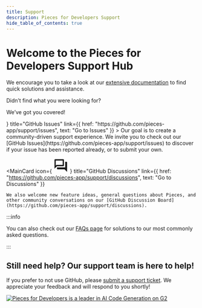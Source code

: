 ```yaml
---
title: Support
description: Pieces for Developers Support
hide_table_of_contents: true
---
```



# Welcome to the Pieces for Developers Support Hub

We encourage you to take a look at our [extensive documentation](/) to find quick solutions and assistance.

Didn’t find what you were looking for? 

We’ve got you covered! 

<div className={'support-cards-container'}>
  <MainCard
    icon={
      <svg xmlns="http://www.w3.org/2000/svg" width="40" height="40" viewBox="0 0 40 40" fill="none">
        <circle cx="20" cy="20" r="17" stroke="currentColor" strokeWidth="5"/>
        <circle cx="20" cy="20" r="6" fill="currentColor"/>
      </svg>
    }
    title="GitHub Issues"
    link={{
      href: "https://github.com/pieces-app/support/issues",
      text: "Go to Issues"
    }}
  >
    Our goal is to create a community-driven support experience. We invite you to check out our [GitHub Issues](https://github.com/pieces-app/support/issues) to discover if your issue has been reported already, or to submit your own.
  </MainCard>

  <MiniSpacer />

  <MainCard
    icon={
      <svg xmlns="http://www.w3.org/2000/svg" width="40" height="40" viewBox="0 0 40 40" fill="none">
        <g clipPath="url(#clip0_2_40)">
          <path d="M25 6.66665V18.3333H8.61667L6.66667 20.2833V6.66665H25ZM26.6667 3.33331H5C4.08334 3.33331 3.33334 4.08331 3.33334 4.99998V28.3333L10 21.6666H26.6667C27.5833 21.6666 28.3333 20.9166 28.3333 20V4.99998C28.3333 4.08331 27.5833 3.33331 26.6667 3.33331ZM35 9.99998H31.6667V25H10V28.3333C10 29.25 10.75 30 11.6667 30H30L36.6667 36.6666V11.6666C36.6667 10.75 35.9167 9.99998 35 9.99998Z" fill="currentColor"/>
        </g>
        <defs>
          <clipPath id="clip0_2_40">
            <rect width="40" height="40" fill="currentColor"/>
          </clipPath>
        </defs>
      </svg>
    }
    title="GitHub Discussions"
    link={{
      href: "https://github.com/pieces-app/support/discussions",
      text: "Go to Discussions"
    }}
  >
    We also welcome new feature ideas, general questions about Pieces, and other community conversations on our [GitHub Discussion Board](https://github.com/pieces-app/support/discussions).
  </MainCard>
</div>

<MiniSpacer />

:::info

You can also check out our [FAQs page](https://old.docs.pieces.app/faq) for solutions to our most commonly asked questions.

:::

## Still need help? Our support team is here to help!

If you prefer to not use GitHub, please [submit a support ticket](https://getpieces.typeform.com/to/mCjBSIjF#page=docs-support). We appreciate your feedback and will respond to you shortly!

<div style={{ display: 'block', textAlign: 'center' }}>
  <a title="Pieces for Developers is a leader in AI Code Generation on G2" href="https://www.g2.com/products/pieces-for-developers/reviews?utm_source=rewards-badge">
    <img style={{ width: '125px' }} alt="Pieces for Developers is a leader in AI Code Generation on G2" src="https://images.g2crowd.com/uploads/report_medal/image/1005467/medal.svg" />
  </a>
  <script>
    {`
      (function(a, b, c, d) {
        window.fetch("https://www.g2.com/products/pieces-for-developers/rating_schema.json")
          .then(e => e.json())
          .then(f => {
            c = a.createElement(b);
            c.type = "application/ld+json";
            c.text = JSON.stringify(f);
            d = a.getElementsByTagName(b)[0];
            d.parentNode.insertBefore(c, d);
          });
      })(document, "script");
    `}
  </script>
</div>